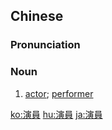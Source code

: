 {{also|演员}}
==Chinese==
{{zh-forms|s=演员}}

===Pronunciation===
{{zh-pron
|m=yǎnyuán
|c=jin2 jyun4,jin5 jyun4
|mn=ián-oân/twv:ián-goân
|cat=n
}}

===Noun===
{{zh-noun}}

# [[actor]]; [[performer]] {{zh-mw|個|位|名}}
#: {{zh-x|歌劇 演員|[[opera singer|opera '''singer''']]}}

{{zh-cat|Elementary}}

[[ko:演員]]
[[hu:演員]]
[[ja:演員]]